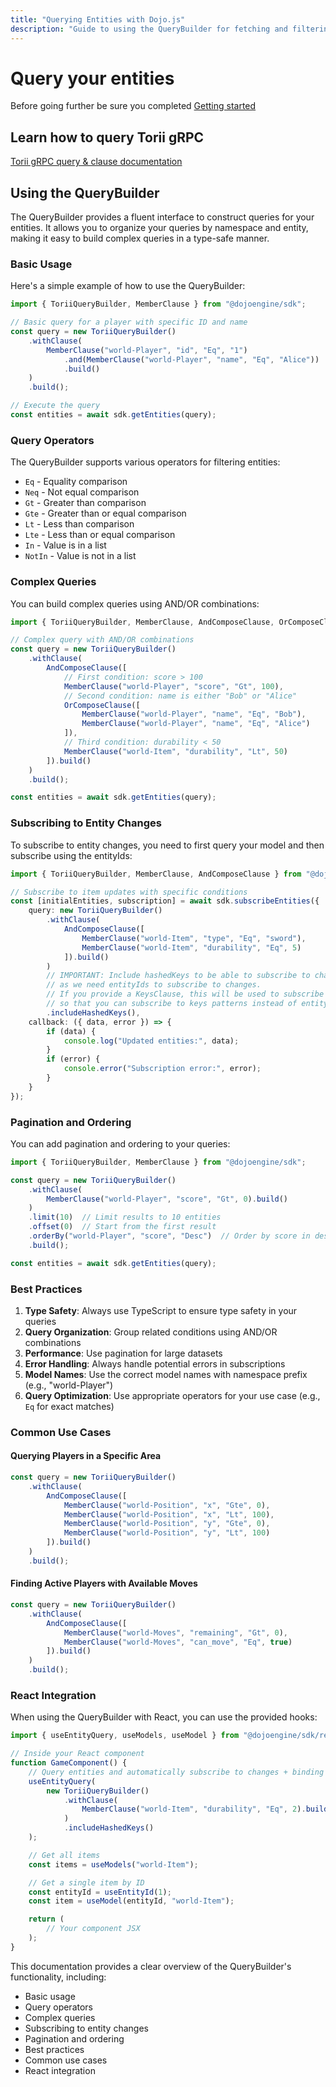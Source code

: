 ```yaml
---
title: "Querying Entities with Dojo.js"
description: "Guide to using the QueryBuilder for fetching and filtering entities in Dojo applications"
---
```


# Query your entities

Before going further be sure you completed [Getting started](./get-started.mdx)

## Learn how to query Torii gRPC

[Torii gRPC query & clause documentation](../../../toolchain/torii/grpc.md)

## Using the QueryBuilder

The QueryBuilder provides a fluent interface to construct queries for your entities. It allows you to organize your queries by namespace and entity, making it easy to build complex queries in a type-safe manner.

### Basic Usage

Here's a simple example of how to use the QueryBuilder:

```typescript
import { ToriiQueryBuilder, MemberClause } from "@dojoengine/sdk";

// Basic query for a player with specific ID and name
const query = new ToriiQueryBuilder()
    .withClause(
        MemberClause("world-Player", "id", "Eq", "1")
            .and(MemberClause("world-Player", "name", "Eq", "Alice"))
            .build()
    )
    .build();

// Execute the query
const entities = await sdk.getEntities(query);
```

### Query Operators

The QueryBuilder supports various operators for filtering entities:

- `Eq` - Equality comparison
- `Neq` - Not equal comparison
- `Gt` - Greater than comparison
- `Gte` - Greater than or equal comparison
- `Lt` - Less than comparison
- `Lte` - Less than or equal comparison
- `In` - Value is in a list
- `NotIn` - Value is not in a list

### Complex Queries

You can build complex queries using AND/OR combinations:

```typescript
import { ToriiQueryBuilder, MemberClause, AndComposeClause, OrComposeClause } from "@dojoengine/sdk";

// Complex query with AND/OR combinations
const query = new ToriiQueryBuilder()
    .withClause(
        AndComposeClause([
            // First condition: score > 100
            MemberClause("world-Player", "score", "Gt", 100),
            // Second condition: name is either "Bob" or "Alice"
            OrComposeClause([
                MemberClause("world-Player", "name", "Eq", "Bob"),
                MemberClause("world-Player", "name", "Eq", "Alice")
            ]),
            // Third condition: durability < 50
            MemberClause("world-Item", "durability", "Lt", 50)
        ]).build()
    )
    .build();

const entities = await sdk.getEntities(query);
```

### Subscribing to Entity Changes

To subscribe to entity changes, you need to first query your model and then subscribe using the entityIds:

```typescript
import { ToriiQueryBuilder, MemberClause, AndComposeClause } from "@dojoengine/sdk";

// Subscribe to item updates with specific conditions
const [initialEntities, subscription] = await sdk.subscribeEntities({
    query: new ToriiQueryBuilder()
        .withClause(
            AndComposeClause([
                MemberClause("world-Item", "type", "Eq", "sword"),
                MemberClause("world-Item", "durability", "Eq", 5)
            ]).build()
        )
        // IMPORTANT: Include hashedKeys to be able to subscribe to changes
        // as we need entityIds to subscribe to changes.
        // If you provide a KeysClause, this will be used to subscribe to changes.
        // so that you can subscribe to keys patterns instead of entityIds.
        .includeHashedKeys(),
    callback: ({ data, error }) => {
        if (data) {
            console.log("Updated entities:", data);
        }
        if (error) {
            console.error("Subscription error:", error);
        }
    }
});
```

### Pagination and Ordering

You can add pagination and ordering to your queries:

```typescript
import { ToriiQueryBuilder, MemberClause } from "@dojoengine/sdk";

const query = new ToriiQueryBuilder()
    .withClause(
        MemberClause("world-Player", "score", "Gt", 0).build()
    )
    .limit(10)  // Limit results to 10 entities
    .offset(0)  // Start from the first result
    .orderBy("world-Player", "score", "Desc")  // Order by score in descending order
    .build();

const entities = await sdk.getEntities(query);
```

### Best Practices

1. **Type Safety**: Always use TypeScript to ensure type safety in your queries
2. **Query Organization**: Group related conditions using AND/OR combinations
3. **Performance**: Use pagination for large datasets
4. **Error Handling**: Always handle potential errors in subscriptions
5. **Model Names**: Use the correct model names with namespace prefix (e.g., "world-Player")
6. **Query Optimization**: Use appropriate operators for your use case (e.g., `Eq` for exact matches)

### Common Use Cases

#### Querying Players in a Specific Area

```typescript
const query = new ToriiQueryBuilder()
    .withClause(
        AndComposeClause([
            MemberClause("world-Position", "x", "Gte", 0),
            MemberClause("world-Position", "x", "Lt", 100),
            MemberClause("world-Position", "y", "Gte", 0),
            MemberClause("world-Position", "y", "Lt", 100)
        ]).build()
    )
    .build();
```

#### Finding Active Players with Available Moves

```typescript
const query = new ToriiQueryBuilder()
    .withClause(
        AndComposeClause([
            MemberClause("world-Moves", "remaining", "Gt", 0),
            MemberClause("world-Moves", "can_move", "Eq", true)
        ]).build()
    )
    .build();
```

### React Integration

When using the QueryBuilder with React, you can use the provided hooks:

```typescript
import { useEntityQuery, useModels, useModel } from "@dojoengine/sdk/react";

// Inside your React component
function GameComponent() {
    // Query entities and automatically subscribe to changes + binding to store
    useEntityQuery(
        new ToriiQueryBuilder()
            .withClause(
                MemberClause("world-Item", "durability", "Eq", 2).build()
            )
            .includeHashedKeys()
    );

    // Get all items
    const items = useModels("world-Item");

    // Get a single item by ID
    const entityId = useEntityId(1);
    const item = useModel(entityId, "world-Item");

    return (
        // Your component JSX
    );
}
```

This documentation provides a clear overview of the QueryBuilder's functionality, including:
- Basic usage
- Query operators
- Complex queries
- Subscribing to entity changes
- Pagination and ordering
- Best practices
- Common use cases
- React integration
